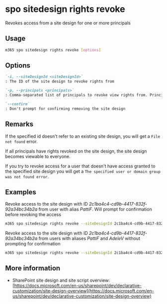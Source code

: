 
# spo sitedesign rights revoke

Revokes access from a site design for one or more principals

## Usage

```sh
m365 spo sitedesign rights revoke [options]
```

## Options

```md defintion-list
`-i, --siteDesignId <siteDesignId>`
: The ID of the site design to revoke rights from

`-p, --principals <principals>`
: Comma-separated list of principals to revoke view rights from. Principals can be users or mail-enabled security groups in the form of `alias` or `alias@<domain name>.com`

`--confirm`
: Don't prompt for confirming removing the site design
```

<Global />

## Remarks

If the specified id doesn't refer to an existing site design, you will get a `File not found` error.

If all principals have rights revoked on the site design, the site design becomes viewable to everyone.

If you try to revoke access for a user that doesn't have access granted to the specified site design you will get a `The specified user or domain group was not found error`.

## Examples

Revoke access to the site design with ID _2c1ba4c4-cd9b-4417-832f-92a34bc34b2a_ from user with alias _PattiF_. Will prompt for confirmation before revoking the access

```sh
m365 spo sitedesign rights revoke --siteDesignId 2c1ba4c4-cd9b-4417-832f-92a34bc34b2a --principals PattiF
```

Revoke access to the site design with ID _2c1ba4c4-cd9b-4417-832f-92a34bc34b2a_ from users with aliases _PattiF_ and _AdeleV_ without prompting for confirmation

```sh
m365 spo sitedesign rights revoke --siteDesignId 2c1ba4c4-cd9b-4417-832f-92a34bc34b2a --principals "PattiF,AdeleV" --confirm
```

## More information

- SharePoint site design and site script overview: [https://docs.microsoft.com/en-us/sharepoint/dev/declarative-customization/site-design-overview](https://docs.microsoft.com/en-us/sharepoint/dev/declarative-customization/site-design-overview)
